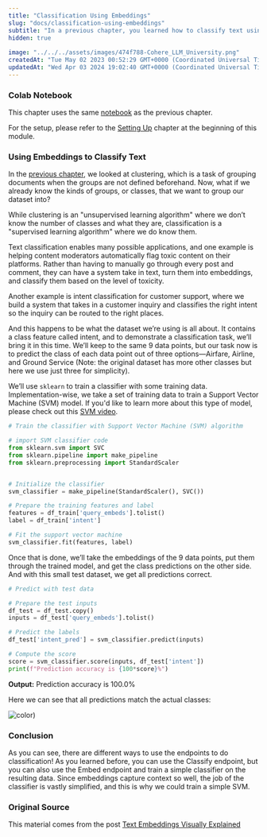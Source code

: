 ```yaml
---
title: "Classification Using Embeddings"
slug: "docs/classification-using-embeddings"
subtitle: "In a previous chapter, you learned how to classify text using the Classify endpoint. However, there are more ways to classify text, and one of them is using embeddings! In this chapter you'll learn how."
hidden: true
 
image: "../../../assets/images/474f788-Cohere_LLM_University.png"
createdAt: "Tue May 02 2023 00:52:29 GMT+0000 (Coordinated Universal Time)"
updatedAt: "Wed Apr 03 2024 19:02:40 GMT+0000 (Coordinated Universal Time)"
---
```

### Colab Notebook

This chapter uses the same [notebook](https://github.com/cohere-ai/notebooks/blob/main/notebooks/llmu/Visualizing_Text_Embeddings.ipynb) as the previous chapter.

For the setup, please refer to the <a target="_blank" href="/docs/setting-up">Setting Up</a> chapter at the beginning of this module.

### Using Embeddings to Classify Text

In the <a target="_blank" href="/docs/clustering-using-embeddings">previous chapter</a>, we looked at clustering, which is a task of grouping documents when the groups are not defined beforehand. Now, what if we already know the kinds of groups, or classes, that we want to group our dataset into?

While clustering is an "unsupervised learning algorithm" where we don’t know the number of classes and what they are, classification is a "supervised learning algorithm" where we do know them.

Text classification enables many possible applications, and one example is helping content moderators automatically flag toxic content on their platforms. Rather than having to manually go through every post and comment, they can have a system take in text, turn them into embeddings, and classify them based on the level of toxicity.

Another example is intent classification for customer support, where we build a system that takes in a customer inquiry and classifies the right intent so the inquiry can be routed to the right places.

And this happens to be what the dataset we’re using is all about. It contains a class feature called intent, and to demonstrate a classification task, we’ll bring it in this time. We’ll keep to the same 9 data points, but our task now is to predict the class of each data point out of three options—Airfare, Airline, and Ground Service (Note: the original dataset has more other classes but here we use just three for simplicity).

We’ll use `sklearn` to train a classifier with some training data. Implementation-wise, we take a set of training data to train a Support Vector Machine (SVM) model. If you'd like to learn more about this type of model, please check out this <a target="_blank" href="https://www.youtube.com/watch?v=Lpr__X8zuE8">SVM video</a>.

```python
# Train the classifier with Support Vector Machine (SVM) algorithm

# import SVM classifier code
from sklearn.svm import SVC
from sklearn.pipeline import make_pipeline
from sklearn.preprocessing import StandardScaler


# Initialize the classifier
svm_classifier = make_pipeline(StandardScaler(), SVC())

# Prepare the training features and label
features = df_train['query_embeds'].tolist()
label = df_train['intent']

# Fit the support vector machine
svm_classifier.fit(features, label)
```

Once that is done, we’ll take the embeddings of the 9 data points, put them through the trained model, and get the class predictions on the other side. And with this small test dataset, we get all predictions correct.

```python
# Predict with test data

# Prepare the test inputs
df_test = df_test.copy()
inputs = df_test['query_embeds'].tolist()

# Predict the labels
df_test['intent_pred'] = svm_classifier.predict(inputs)

# Compute the score
score = svm_classifier.score(inputs, df_test['intent'])
print(f"Prediction accuracy is {100*score}%")
```

**Output:** Prediction accuracy is 100.0%

Here we can see that all predictions match the actual classes:


<img src='../../../assets/images/bc5cfb4-image.png' alt='color)' />

### Conclusion

As you can see, there are different ways to use the endpoints to do classification! As you learned before, you can use the Classify endpoint, but you can also use the Embed endpoint and train a simple classifier on the resulting data. Since embeddings capture context so well, the job of the classifier is vastly simplified, and this is why we could train a simple SVM.

### Original Source

This material comes from the post <a target="_blank" href="https://txt.cohere.com/text-embeddings/">Text Embeddings Visually Explained</a>

